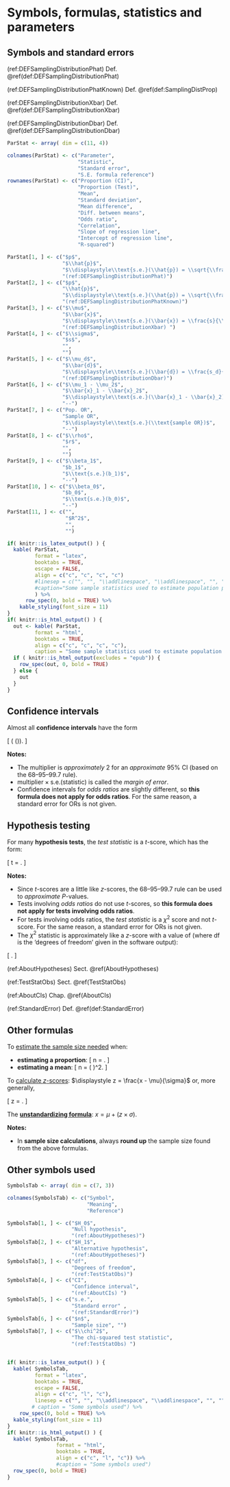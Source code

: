 
# Symbols, formulas, statistics and parameters {#StatisticsAndParameters}

## Symbols and standard errors {#Symbols}

(ref:DEFSamplingDistributionPhat) Def. \@ref(def:DEFSamplingDistributionPhat)

(ref:DEFSamplingDistributionPhatKnown) Def. \@ref(def:SamplingDistProp)

(ref:DEFSamplingDistributionXbar) Def. \@ref(def:DEFSamplingDistributionXbar)

(ref:DEFSamplingDistributionDbar) Def. \@ref(def:DEFSamplingDistributionDbar)


```r
ParStat <- array( dim = c(11, 4))

colnames(ParStat) <- c("Parameter",
                       "Statistic",
                       "Standard error",
                       "S.E. formula reference")
rownames(ParStat) <- c("Proportion (CI)",
                       "Proportion (Test)",
                       "Mean",
                       "Standard deviation",
                       "Mean difference",
                       "Diff. between means",
                       "Odds ratio",
                       "Correlation",
                       "Slope of regression line",
                       "Intercept of regression line",
                       "R-squared")

ParStat[1, ] <- c("$p$", 
                  "$\\hat{p}$", 
                  "$\\displaystyle\\text{s.e.}(\\hat{p}) = \\sqrt{\\frac{ \\hat{p} \\times (1 - \\hat{p})}{n}}$",
                  "(ref:DEFSamplingDistributionPhat)")
ParStat[2, ] <- c("$p$", 
                  "\\hat{p}$", 
                  "$\\displaystyle\\text{s.e.}(\\hat{p}) = \\sqrt{\\frac{ p \\times (1 - p)}{n}}$",
                  "(ref:DEFSamplingDistributionPhatKnown)")
ParStat[3, ] <- c("$\\mu$", 
                  "$\\bar{x}$", 
                  "$\\displaystyle\\text{s.e.}(\\bar{x}) = \\frac{s}{\\sqrt{n}}$", 
                  "(ref:DEFSamplingDistributionXbar) ")
ParStat[4, ] <- c("$\\sigma$", 
                  "$s$", 
                  "", 
                  "")
ParStat[5, ] <- c("$\\mu_d$", 
                  "$\\bar{d}$", 
                  "$\\displaystyle\\text{s.e.}(\\bar{d}) = \\frac{s_d}{\\sqrt{n}}$", 
                  "(ref:DEFSamplingDistributionDbar)")
ParStat[6, ] <- c("$\\mu_1 - \\mu_2$", 
                  "$\\bar{x}_1 - \\bar{x}_2$", 
                  "$\\displaystyle\\text{s.e.}(\\bar{x}_1 - \\bar{x}_2)$", 
                  "--")
ParStat[7, ] <- c("Pop. OR", 
                  "Sample OR", 
                  "$\\displaystyle\\text{s.e.}(\\text{sample OR})$", 
                  "--")
ParStat[8, ] <- c("$\\rho$", 
                  "$r$", 
                  "", 
                  "")
ParStat[9, ] <- c("$\\beta_1$", 
                  "$b_1$", 
                  "$\\text{s.e.}(b_1)$", 
                  "--")
ParStat[10, ] <- c("$\\beta_0$", 
                  "$b_0$", 
                  "$\\text{s.e.}(b_0)$", 
                  "--")
ParStat[11, ] <- c("", 
                   "$R^2$", 
                   "", 
                   "")

if( knitr::is_latex_output() ) {
  kable( ParStat,
         format = "latex",
         booktabs = TRUE,
         escape = FALSE,
         align = c("c", "c", "c", "c")
         #linesep = c("", "", "\\addlinespace", "\\addlinespace", "", "", "", ""),  # Else adds a space every 5 lines... 
         #caption="Some sample statistics used to estimate population parameters"
         ) %>%
	  row_spec(0, bold = TRUE) %>%
    kable_styling(font_size = 11)
}
if( knitr::is_html_output() ) {
  out <- kable( ParStat,
         format = "html",
         booktabs = TRUE,
         align = c("c", "c", "c", "c"),
         caption = "Some sample statistics used to estimate population parameters. Empty table cells means that these are not studied in this textbook. The dashes means that no formula is given in this textbook.")
  if ( knitr::is_html_output(excludes = "epub")) {
    row_spec(out, 0, bold = TRUE)
  } else {
    out
  }	
}
```


## Confidence intervals {#FormulasCI}

Almost all **confidence intervals** have the form

\[ 
    \text{statistic} \pm ( \text{multiplier} \times \text{s.e.}(\text{statistic})).
\]

**Notes:**

* The multiplier is *approximately* 2 for an *approximate* 95% CI (based on the 68--95--99.7 rule).
* $\text{multiplier} \times \text{s.e.}(\text{statistic})$ is called the *margin of error*.
* Confidence intervals for *odds ratios* are slightly different, so **this formula does not apply for odds ratios**.
  For the same reason, a standard error for ORs is not given.


\pagebreak
## Hypothesis testing {#FormulasTest}

For many **hypothesis tests**, the *test statistic* is a $t$-score, which has the form:

\[
  t = \frac{\text{statistic} - \text{parameter}}{\text{s.e.}(\text{statistic})}.
\]

**Notes:**

* Since $t$-scores are a little like $z$-scores, the 68--95--99.7 rule can be used to *approximate* $P$-values.
* Tests involving *odds ratios* do not use $t$-scores, so **this formula does not apply for tests involving odds ratios**.
* For tests involving odds ratios, the *test statistic* is a $\chi^2$ score and not $t$-score.
  For the same reason, a standard error for ORs is not given.
* The $\chi^2$ statistic is approximately like a $z$-score with a value of (where $\text{df}$ is the 'degrees of freedom' given in the software output):

\[
   \sqrt{\frac{\chi^2}{\text{df}}}.
\]

 
(ref:AboutHypotheses) Sect. \@ref(AboutHypotheses)

(ref:TestStatObs) Sect. \@ref(TestStatObs)

(ref:AboutCIs) Chap. \@ref(AboutCIs)

(ref:StandardError) Def. \@ref(def:StandardError)



## Other formulas {#FormulasOther}


To [estimate the sample size needed](#EstimatingSampleSize) when:

* **estimating a proportion**: 
\[
   n = \frac{1}{(\text{Margin of error})^2}.
\]
* **estimating a mean**: 
\[
   n = \left( \frac{2\times s}{\text{Margin of error}}\right)^2.
\]


To [calculate $z$-scores](#z-scores): $\displaystyle z = \frac{x - \mu}{\sigma}$ or, more generally, 

\[
   z = \frac{\text{specific value of variable} - \text{mean of variable}}{\text{measure of variable's variation}}.
\]

The [**unstandardizing formula**](#Unstandardising): $x = \mu + (z\times \sigma)$.

**Notes:**

* In **sample size calculations**, always **round up** the sample size found from the above formulas.


\goodbreak
## Other symbols used

```r
SymbolsTab <- array( dim = c(7, 3))

colnames(SymbolsTab) <- c("Symbol", 
                          "Meaning", 
                          "Reference")

SymbolsTab[1, ] <- c("$H_0$", 
                     "Null hypothesis", 
                     "(ref:AboutHypotheses)")
SymbolsTab[2, ] <- c("$H_1$", 
                     "Alternative hypothesis", 
                     "(ref:AboutHypotheses)")
SymbolsTab[3, ] <- c("df", 
                     "Degrees of freedom", 
                     "(ref:TestStatObs)")
SymbolsTab[4, ] <- c("CI", 
                     "Confidence interval", 
                     "(ref:AboutCIs) ")
SymbolsTab[5, ] <- c("s.e.", 
                     "Standard error" , 
                     "(ref:StandardError)")
SymbolsTab[6, ] <- c("$n$", 
                     "Sample size", "")
SymbolsTab[7, ] <- c("$\\chi^2$", 
                     "The chi-squared test statistic", 
                     "(ref:TestStatObs) ")


if( knitr::is_latex_output() ) {
  kable( SymbolsTab,
         format = "latex",
         booktabs = TRUE,
         escape = FALSE,
         align = c("c", "l", "c"),
         linesep = c("", "", "\\addlinespace", "\\addlinespace", "", "", "")) %>%  # Else adds a space every 5 lines...
        # caption = "Some symbols used") %>%
	row_spec(0, bold = TRUE) %>%
  kable_styling(font_size = 11)
}
if( knitr::is_html_output() ) {
  kable( SymbolsTab,
                format = "html",
                booktabs = TRUE,
                align = c("c", "l", "c")) %>%
                #caption = "Some symbols used")
  row_spec(0, bold = TRUE)
}
```

